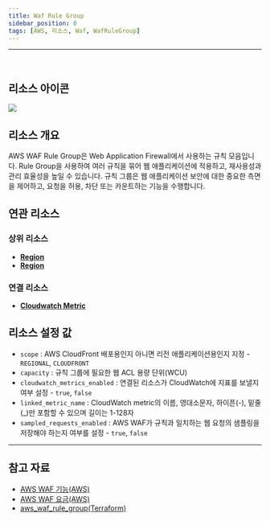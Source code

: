 ```yaml
---
title: Waf Rule Group
sidebar_position: 0
tags: [AWS, 리소스, Waf, WafRuleGroup]
---
```







<hr />
<br />

## 리소스 아이콘

<img src={icon} />

## 리소스 개요

AWS WAF Rule Group은 Web Application Firewall에서 사용하는 규칙 모음입니다. Rule Group을 사용하여 여러 규칙을 묶어 웹 애플리케이션에 적용하고, 재사용성과 관리 효율성을 높일 수 있습니다. 규칙 그룹은 웹 애플리케이션 보안에 대한 중요한 측면을 제어하고, 요청을 허용, 차단 또는 카운트하는 기능을 수행합니다.

## 연관 리소스

### 상위 리소스

-   [**Region**](https://docs.cstudio.app/docs/resource/aws/Base/)
-   [**Region**](https://docs.cstudio.app/docs/resource/aws/Base/Region)

### 연결 리소스

-   [**Cloudwatch Metric**](https://docs.cstudio.app/docs/resource/aws/Cloudwatch/Metric)

## 리소스 설정 값

-   `scope` : AWS CloudFront 배포용인지 아니면 리전 애플리케이션용인지 지정 - `REGIONAL`, `CLOUDFRONT`
-   `capacity` : 규칙 그룹에 필요한 웹 ACL 용량 단위(WCU)
-   `cloudwatch_metrics_enabled` : 연결된 리소스가 CloudWatch에 지표를 보낼지 여부 설정 - `true`, `false`
-   `linked_metric_name` : CloudWatch metric의 이름, 영대소문자, 하이픈(-), 밑줄(\_)만 포함할 수 있으며 길이는 1-128자
-   `sampled_requests_enabled` : AWS WAF가 규칙과 일치하는 웹 요청의 샘플링을 저장해야 하는지 여부를 설정 - `true`, `false`

---

## 참고 자료

-   [AWS WAF 기능(AWS)](https://aws.amazon.com/ko/waf/features/)
-   [AWS WAF 요금(AWS)](https://aws.amazon.com/ko/waf/pricing/?nc2=type_a)
-   [aws_waf_rule_group(Terraform)](https://registry.terraform.io/providers/hashicorp/aws/latest/docs/resources/waf_rule_group)

